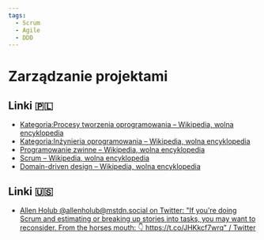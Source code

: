 ```yaml
---
tags:
  - Scrum
  - Agile
  - DDD
---
```


# Zarządzanie projektami

## Linki 🇵🇱

- [Kategoria:Procesy tworzenia oprogramowania – Wikipedia, wolna encyklopedia](https://pl.wikipedia.org/wiki/Kategoria:Procesy_tworzenia_oprogramowania)
- [Kategoria:Inżynieria oprogramowania – Wikipedia, wolna encyklopedia](https://pl.wikipedia.org/wiki/Kategoria:In%C5%BCynieria_oprogramowania)
- [Programowanie zwinne – Wikipedia, wolna encyklopedia](https://pl.wikipedia.org/wiki/Programowanie_zwinne)
- [Scrum – Wikipedia, wolna encyklopedia](https://pl.wikipedia.org/wiki/Scrum)
- [Domain-driven design – Wikipedia, wolna encyklopedia](https://pl.wikipedia.org/wiki/Domain-driven_design)

## Linki 🇺🇸

- [Allen Holub @allenholub@mstdn.social on Twitter: "If you're doing Scrum and estimating or breaking up stories into tasks, you may want to reconsider. From the horses mouth: 👇 https://t.co/JHKkcf7wrq" / Twitter](https://twitter.com/allenholub/status/1547269599359447040?s=20&t=n1sU5Rmq829VXodGj0EHuw)
